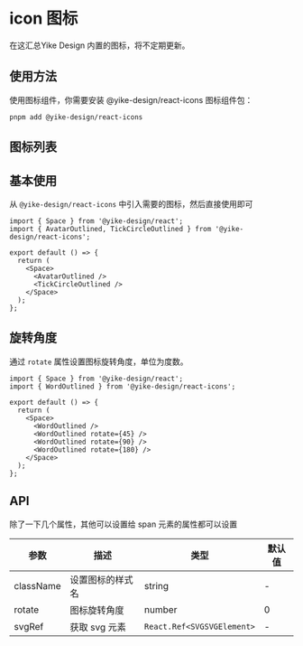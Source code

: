 # icon 图标

在这汇总Yike Design 内置的图标，将不定期更新。

## 使用方法

使用图标组件，你需要安装 @yike-design/react-icons 图标组件包：

```shell pure
pnpm add @yike-design/react-icons
```


## 图标列表

<IconList />

## 基本使用

从 `@yike-design/react-icons` 中引入需要的图标，然后直接使用即可

```tsx
import { Space } from '@yike-design/react';
import { AvatarOutlined, TickCircleOutlined } from '@yike-design/react-icons';

export default () => {
  return (
    <Space>
      <AvatarOutlined />
      <TickCircleOutlined />
    </Space>
  );
};
```

## 旋转角度

通过 `rotate` 属性设置图标旋转角度，单位为度数。

```tsx
import { Space } from '@yike-design/react';
import { WordOutlined } from '@yike-design/react-icons';

export default () => {
  return (
    <Space>
      <WordOutlined />
      <WordOutlined rotate={45} />
      <WordOutlined rotate={90} />
      <WordOutlined rotate={180} />
    </Space>
  );
};
```

## API

除了一下几个属性，其他可以设置给 span 元素的属性都可以设置

| 参数      | 描述             | 类型                       | 默认值 |
| --------- | ---------------- | -------------------------- | ------ |
| className | 设置图标的样式名 | string                     | -      |
| rotate    | 图标旋转角度     | number                     | 0      |
| svgRef    | 获取 svg 元素    | `React.Ref<SVGSVGElement>` | -      |
